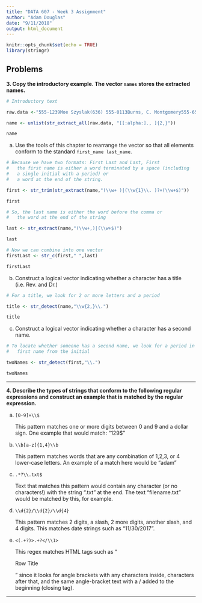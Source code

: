 ```yaml
---
title: "DATA 607 - Week 3 Assignment"
author: "Adam Douglas"
date: "9/11/2018"
output: html_document
---
```


```r
knitr::opts_chunk$set(echo = TRUE)
library(stringr)
```

## Problems

**3. Copy the introductory example. The vector `names` stores the extracted names.**

```r
# Introductory text

raw.data <-"555-1239Moe Szyslak(636) 555-0113Burns, C. Montgomery555-6542Rev. Timothy Lovejoy555 8904Ned Flanders636-555-3226Simpson, Homer5553642Dr. Julius Hibbert"

name <- unlist(str_extract_all(raw.data, "[[:alpha:]., ]{2,}"))

name
```

(a) Use the tools of this chapter to rearrange the vector so that all elements conform to the standard `first_name last_name`.

```r
# Because we have two formats: First Last and Last, First
#   the first name is either a word terminated by a space (including 
#   a single initial with a period) or
#   a word at the end of the string.

first <- str_trim(str_extract(name,"(\\w+ )|(\\w{1}\\. )?+(\\w+$)"))

first

# So, the last name is either the word before the comma or
#   the word at the end of the string

last <- str_extract(name,"(\\w+,)|(\\w+$)")

last

# Now we can combine into one vector
firstLast <- str_c(first," ",last)

firstLast
```

(b) Construct a logical vector indicating whether a character has a title (i.e. Rev. and Dr.)

```r
# For a title, we look for 2 or more letters and a period

title <- str_detect(name,"\\w{2,}\\.")

title
```

(c) Construct a logical vector indicating whether a character has a second name.

```r
# To locate whether someone has a second name, we look for a period in the
#   first name from the initial

twoNames <- str_detect(first,"\\.")

twoNames
```

***

**4. Describe the types of strings that conform to the following regular expressions and construct an example that is matched by the regular expression.**

(a) `[0-9]+\\$`
    
    This pattern matches one or more digits between 0 and 9 and a dollar sign. One example that would match: "129$"

(b) `\\b[a-z]{1,4}\\b`
    
    This pattern matches words that are any combination of 1,2,3, or 4 lower-case letters. An example of a match here would be "adam"

(c) `.*?\\.txt$`
    
    Text that matches this pattern would contain any character (or no characters!) with the string ".txt" at the end. The text "filename.txt" would be matched by this, for example.

(d) `\\d{2}/\\d{2}/\\d{4}`

    This pattern matches 2 digits, a slash, 2 more digits, another slash, and 4 digits. This matches date strings such as "11/30/2017".

(e) `<(.+?)>.+?</\\1>`

    This regex matches HTML tags such as "<tr>Row Title</tr>" since it looks for angle brackets with any characters inside, characters after that, and the same angle-bracket text with a / added to the beginning (closing tag).

***
